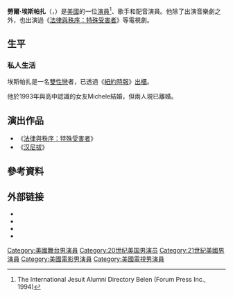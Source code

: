 {{noteTA
|G1=TV}}
{{Infobox person
| name         = Raúl Esparza
| image        = Raúl Esparza SDCC 2014.jpg
| caption      = 
| birth_name   = Raúl Eduardo Esparza
| birth_date   = {{Birth date and age|1970|10|24|mf=y}}
| birth_place  = 美國[[威爾明頓_(特拉華州)|威爾明頓 (特拉華州)]]
| occupation   = 演員，歌手，配音演員
| years_active = 1993–現在
| spouse       = {{marriage|Michele Esparza|1993|2008|reason=divorced}}
| website      = {{url|http://www.raulesparza.com}}
}}
'''勞爾·埃斯帕扎'''（{{lang-en|Raúl Eduardo Esparza}}，{{bd|1970年|10月24日}}）是[[美國|美國]]的一位[[演員|演員]]<ref>The International Jesuit Alumni Directory Belen (Forum Press Inc., 1994)</ref>、歌手和配音演員。他除了出演音樂劇之外，也出演過《[[法律與秩序：特殊受害者|法律與秩序：特殊受害者]]》等電視劇。

==生平==
===私人生活===
埃斯帕扎是一名[[雙性戀|雙性戀]]者，已透過《[[紐約時報|紐約時報]]》[[出櫃|出櫃]]。

他於1993年與高中認識的女友Michele結婚，但兩人現已離婚。

==演出作品==
*《[[法律與秩序：特殊受害者|法律與秩序：特殊受害者]]》
*《[[汉尼拔_(电视剧)|汉尼拔]]》

==參考資料==
{{Reflist}}

== 外部链接 ==
{{portal|人物}}
* {{Official website|http://www.raulesparza.com/}}
* {{IBDB name|75718}}
* {{IMDb name|1654778}}
* {{iobdb name|944}}

{{Authority control}}

{{DEFAULTSORT:Esparza, Raul}}
[[Category:美國舞台男演員|Category:美國舞台男演員]]
[[Category:20世纪美国男演员|Category:20世纪美国男演员]]
[[Category:21世紀美國男演員|Category:21世紀美國男演員]]
[[Category:美國電影男演員|Category:美國電影男演員]]
[[Category:美國電視男演員|Category:美國電視男演員]]
